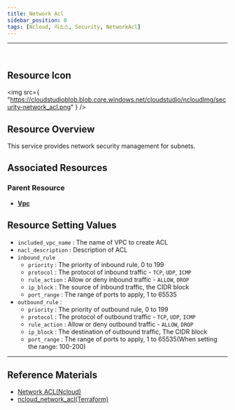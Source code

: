 ```yaml
---
title: Network Acl
sidebar_position: 0
tags: [Ncloud, 리소스, Security, NetworkAcl]
---
```


<hr />
<br />

## Resource Icon

<img
    src={
        "https://cloudstudioblob.blob.core.windows.net/cloudstudio/ncloudImg/security-network_acl.png"
    }
/>

## Resource Overview

This service provides network security management for subnets.

## Associated Resources

### Parent Resource

-   [**Vpc**](https://docs.cstudio.app/docs/resource/ncloud/Networking/Vpc)

## Resource Setting Values

-   `included_vpc_name` : The name of VPC to create ACL
-   `nacl_description` : Description of ACL
-   `inbound_rule`
    -   `priority` : The priority of inbound rule, 0 to 199
    -   `protocol` : The protocol of inbound traffic - `TCP`, `UDP`, `ICMP`
    -   `rule_action` : Allow or deny inbound traffic - `ALLOW`, `DROP`
    -   `ip_block` : The source of inbound traffic, the CIDR block
    -   `port_range` : The range of ports to apply, 1 to 65535
-   `outbound_rule` :
    -   `priority` : The priority of outbound rule, 0 to 199
    -   `protocol` : The protocol of outbound traffic - `TCP`, `UDP`, `ICMP`
    -   `rule_action` : Allow or deny outbound traffic - `ALLOW`, `DROP`
    -   `ip_block` : The destination of outbound traffic, The CIDR block
    -   `port_range` : The range of ports to apply, 1 to 65535(When setting the range: 100-200)

---

## Reference Materials

-   [Network ACL(Ncloud)](https://guide.ncloud-docs.com/docs/vpc-nacl-vpc)
-   [ncloud_network_acl(Terraform)](https://registry.terraform.io/providers/NaverCloudPlatform/ncloud/latest/docs/resources/network_acl)
